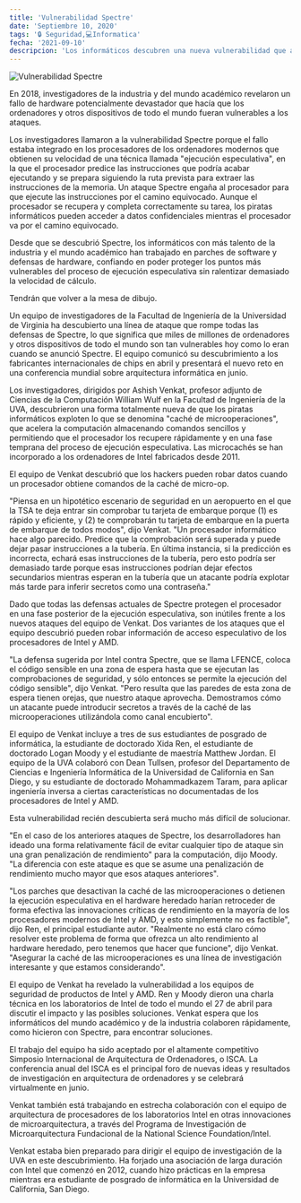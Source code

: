 ---
title: 'Vulnerabilidad Spectre'
date: 'Septiembre 10, 2020'
tags: '🔒 Seguridad,💻Informatica'
fecha: '2021-09-10'
descripcion: 'Los informáticos descubren una nueva vulnerabilidad que afecta a los ordenadores de todo el mundo'
---

![Vulnerabilidad Spectre](/images/vulnerabilidad-spectre.jpg)


En 2018, investigadores de la industria y del mundo académico revelaron un fallo de hardware potencialmente devastador que hacía que los ordenadores y otros dispositivos de todo el mundo fueran vulnerables a los ataques.

Los investigadores llamaron a la vulnerabilidad Spectre porque el fallo estaba integrado en los procesadores de los ordenadores modernos que obtienen su velocidad de una técnica llamada "ejecución especulativa", en la que el procesador predice las instrucciones que podría acabar ejecutando y se prepara siguiendo la ruta prevista para extraer las instrucciones de la memoria. Un ataque Spectre engaña al procesador para que ejecute las instrucciones por el camino equivocado. Aunque el procesador se recupera y completa correctamente su tarea, los piratas informáticos pueden acceder a datos confidenciales mientras el procesador va por el camino equivocado.

Desde que se descubrió Spectre, los informáticos con más talento de la industria y el mundo académico han trabajado en parches de software y defensas de hardware, confiando en poder proteger los puntos más vulnerables del proceso de ejecución especulativa sin ralentizar demasiado la velocidad de cálculo.

Tendrán que volver a la mesa de dibujo.

Un equipo de investigadores de la Facultad de Ingeniería de la Universidad de Virginia ha descubierto una línea de ataque que rompe todas las defensas de Spectre, lo que significa que miles de millones de ordenadores y otros dispositivos de todo el mundo son tan vulnerables hoy como lo eran cuando se anunció Spectre. El equipo comunicó su descubrimiento a los fabricantes internacionales de chips en abril y presentará el nuevo reto en una conferencia mundial sobre arquitectura informática en junio.

Los investigadores, dirigidos por Ashish Venkat, profesor adjunto de Ciencias de la Computación William Wulf en la Facultad de Ingeniería de la UVA, descubrieron una forma totalmente nueva de que los piratas informáticos exploten lo que se denomina "caché de microoperaciones", que acelera la computación almacenando comandos sencillos y permitiendo que el procesador los recupere rápidamente y en una fase temprana del proceso de ejecución especulativa. Las microcachés se han incorporado a los ordenadores de Intel fabricados desde 2011.

El equipo de Venkat descubrió que los hackers pueden robar datos cuando un procesador obtiene comandos de la caché de micro-op.

"Piensa en un hipotético escenario de seguridad en un aeropuerto en el que la TSA te deja entrar sin comprobar tu tarjeta de embarque porque (1) es rápido y eficiente, y (2) te comprobarán tu tarjeta de embarque en la puerta de embarque de todos modos", dijo Venkat. "Un procesador informático hace algo parecido. Predice que la comprobación será superada y puede dejar pasar instrucciones a la tubería. En última instancia, si la predicción es incorrecta, echará esas instrucciones de la tubería, pero esto podría ser demasiado tarde porque esas instrucciones podrían dejar efectos secundarios mientras esperan en la tubería que un atacante podría explotar más tarde para inferir secretos como una contraseña."

Dado que todas las defensas actuales de Spectre protegen el procesador en una fase posterior de la ejecución especulativa, son inútiles frente a los nuevos ataques del equipo de Venkat. Dos variantes de los ataques que el equipo descubrió pueden robar información de acceso especulativo de los procesadores de Intel y AMD.

"La defensa sugerida por Intel contra Spectre, que se llama LFENCE, coloca el código sensible en una zona de espera hasta que se ejecutan las comprobaciones de seguridad, y sólo entonces se permite la ejecución del código sensible", dijo Venkat. "Pero resulta que las paredes de esta zona de espera tienen orejas, que nuestro ataque aprovecha. Demostramos cómo un atacante puede introducir secretos a través de la caché de las microoperaciones utilizándola como canal encubierto".

El equipo de Venkat incluye a tres de sus estudiantes de posgrado de informática, la estudiante de doctorado Xida Ren, el estudiante de doctorado Logan Moody y el estudiante de maestría Matthew Jordan. El equipo de la UVA colaboró con Dean Tullsen, profesor del Departamento de Ciencias e Ingeniería Informática de la Universidad de California en San Diego, y su estudiante de doctorado Mohammadkazem Taram, para aplicar ingeniería inversa a ciertas características no documentadas de los procesadores de Intel y AMD.

Esta vulnerabilidad recién descubierta será mucho más difícil de solucionar.

"En el caso de los anteriores ataques de Spectre, los desarrolladores han ideado una forma relativamente fácil de evitar cualquier tipo de ataque sin una gran penalización de rendimiento" para la computación, dijo Moody. "La diferencia con este ataque es que se asume una penalización de rendimiento mucho mayor que esos ataques anteriores".

"Los parches que desactivan la caché de las microoperaciones o detienen la ejecución especulativa en el hardware heredado harían retroceder de forma efectiva las innovaciones críticas de rendimiento en la mayoría de los procesadores modernos de Intel y AMD, y esto simplemente no es factible", dijo Ren, el principal estudiante autor. "Realmente no está claro cómo resolver este problema de forma que ofrezca un alto rendimiento al hardware heredado, pero tenemos que hacer que funcione", dijo Venkat. "Asegurar la caché de las microoperaciones es una línea de investigación interesante y que estamos considerando".

El equipo de Venkat ha revelado la vulnerabilidad a los equipos de seguridad de productos de Intel y AMD. Ren y Moody dieron una charla técnica en los laboratorios de Intel de todo el mundo el 27 de abril para discutir el impacto y las posibles soluciones. Venkat espera que los informáticos del mundo académico y de la industria colaboren rápidamente, como hicieron con Spectre, para encontrar soluciones.

El trabajo del equipo ha sido aceptado por el altamente competitivo Simposio Internacional de Arquitectura de Ordenadores, o ISCA. La conferencia anual del ISCA es el principal foro de nuevas ideas y resultados de investigación en arquitectura de ordenadores y se celebrará virtualmente en junio.

Venkat también está trabajando en estrecha colaboración con el equipo de arquitectura de procesadores de los laboratorios Intel en otras innovaciones de microarquitectura, a través del Programa de Investigación de Microarquitectura Fundacional de la National Science Foundation/Intel.

Venkat estaba bien preparado para dirigir el equipo de investigación de la UVA en este descubrimiento. Ha forjado una asociación de larga duración con Intel que comenzó en 2012, cuando hizo prácticas en la empresa mientras era estudiante de posgrado de informática en la Universidad de California, San Diego.